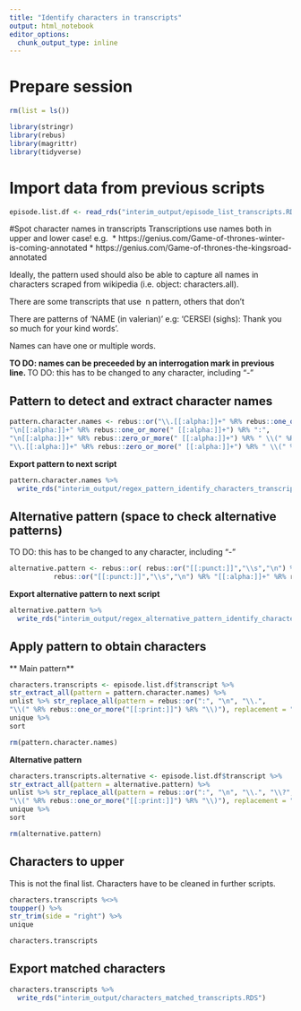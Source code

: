 ```yaml
---
title: "Identify characters in transcripts"
output: html_notebook
editor_options: 
  chunk_output_type: inline
---
```


# Prepare session

```r

rm(list = ls())

library(stringr)
library(rebus)
library(magrittr)
library(tidyverse)

```

# Import data from previous scripts 

```r

episode.list.df <- read_rds("interim_output/episode_list_transcripts.RDS")

```


#Spot character names in transcripts
Transcriptions use names both in upper and lower case! 
e.g. 
* https://genius.com/Game-of-thrones-winter-is-coming-annotated
* https://genius.com/Game-of-thrones-the-kingsroad-annotated

Ideally, the pattern used should also be able to capture all names in characters scraped from wikipedia (i.e. object: characters.all).

There are some transcripts that use \ n pattern, others that don't

There are patterns of 'NAME (in valerian)' e.g:
'CERSEI (sighs): Thank you so much for your kind words'.

Names can have one or multiple words.

**TO DO: names can be preceeded by an interrogation mark in previous line. **
TO DO: this has to be changed to any character, including "-"

## Pattern to detect and extract character names 
```r

pattern.character.names <- rebus::or("\\.[[:alpha:]]+" %R% rebus::one_or_more(" [[:alpha:]]+") %R% ":",
"\n[[:alpha:]]+" %R% rebus::one_or_more(" [[:alpha:]]+") %R% ":",
"\n[[:alpha:]]+" %R% rebus::zero_or_more(" [[:alpha:]]+") %R% " \\(" %R% rebus::one_or_more(rebus::or("[[:alpha:]]","\\s")) %R% "\\):",
"\\.[[:alpha:]]+" %R% rebus::zero_or_more(" [[:alpha:]]+") %R% " \\(" %R% rebus::one_or_more(rebus::or("[[:alpha:]]","\\s")) %R% "\\):")

```

**Export pattern to next script**
```r

pattern.character.names %>% 
  write_rds("interim_output/regex_pattern_identify_characters_transcripts.RDS")

```


## Alternative pattern (space to check alternative patterns)
TO DO: this has to be changed to any character, including "-"

```r

alternative.pattern <- rebus::or( rebus::or("[[:punct:]]","\\s","\n") %R% "[[:alpha:]]+" %R% rebus::one_or_more(" [[:alpha:]]+") %R% ":",
           rebus::or("[[:punct:]]","\\s","\n") %R% "[[:alpha:]]+" %R% rebus::zero_or_more(" [[:alpha:]]+") %R% " \\(" %R% rebus::one_or_more(rebus::or("[[:alpha:]]","\\s")) %R% "\\):")

```



**Export alternative pattern to next script**
```r

alternative.pattern %>% 
  write_rds("interim_output/regex_alternative_pattern_identify_characters_transcripts.RDS")

```


## Apply pattern to obtain characters

** Main pattern**
```r

characters.transcripts <- episode.list.df$transcript %>%
str_extract_all(pattern = pattern.character.names) %>%
unlist %>% str_replace_all(pattern = rebus::or(":", "\n", "\\.", 
"\\(" %R% rebus::one_or_more("[[:print:]]") %R% "\\)"), replacement = "") %>% 
unique %>% 
sort

rm(pattern.character.names)

```

**Alternative pattern**
```r

characters.transcripts.alternative <- episode.list.df$transcript %>%
str_extract_all(pattern = alternative.pattern) %>%
unlist %>% str_replace_all(pattern = rebus::or(":", "\n", "\\.", "\\?", 
"\\(" %R% rebus::one_or_more("[[:print:]]") %R% "\\)"), replacement = "") %>% 
unique %>% 
sort

rm(alternative.pattern)

```

## Characters to upper
This is not the final list. Characters have to be cleaned in further scripts.
```r

characters.transcripts %<>%
toupper() %>% 
str_trim(side = "right") %>%
unique

characters.transcripts

```

## Export matched characters

```r

characters.transcripts %>%
  write_rds("interim_output/characters_matched_transcripts.RDS")

```


